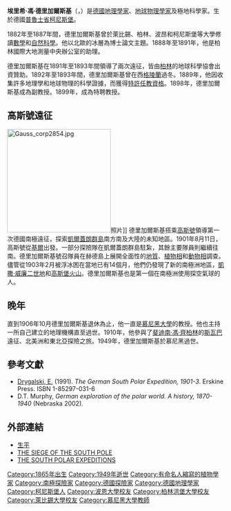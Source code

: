 {{Infobox person
|name        = 埃里希·馮·德里加爾斯基
|image       = Erich dagobert von drygalski.jpg
|caption     = 德里加爾斯基
|birth_date  = {{birth date|1865|2|9|df=y}}
|birth_place = [[德意志邦聯|德意志邦聯]][[柯尼斯堡|柯尼斯堡]]
|death_date = {{death date and age|1949|1|10|1865|2|9|df=y}}
|death_place = {{GER}}[[慕尼黑|慕尼黑]]
|other_names = 
|known_for   = 
|occupation  = [[地理學家|地理學家]]、[[地球物理學家|地球物理學家]]及極地科學家
|nationality = [[德國|德國]]
}}

'''埃里希·馮·德里加爾斯基'''（{{lang-de|'''Erich Dagobert von Drygalski'''}}，{{bd|1865年|2月9日|1949年|1月10日}}）是[[德國|德國]][[地理學家|地理學家]]、[[地球物理學家|地球物理學家]]及極地科學家。生於德國[[普魯士省|普魯士省]][[柯尼斯堡|柯尼斯堡]]。

1882年至1887年間，德里加爾斯基曾於萊比錫、柏林、波昂和柯尼斯堡等大學修讀[[數學|數學]]和[[自然科學|自然科學]]。他以北歐的冰層為博士論文主題。1888年至1891年，他是柏林國際大地測量中央辦公室的助理。

德里加爾斯基在1891年至1893年間領導了兩次遠征，皆由[[柏林|柏林]]的地球科學協會出資贊助。1892年至1893年間，德里加爾斯基曾在西[[格陵蘭|格陵蘭]]過冬。1889年，他因收集許多地理學和地球物理的科學證據，而獲得[[特許任教資格|特許任教資格]]。1898年，德里加爾斯基成為副教授。1899年，成為特聘教授。

== 高斯號遠征 ==
{{Main|高斯號遠征}}
[[Image:Gauss_corp2854.jpg|240px]]照片]]
德里加爾斯基搭乘[[高斯號|高斯號]]領導第一次德國南極遠征，探索[[凱爾蓋朗群島|凱爾蓋朗群島]]南方南及大陸的未知地區。1901年8月11日，高斯號從[[基爾|基爾]]出發。一部分探險隊在凱爾蓋朗群島駐紮，其餘主要隊員則繼續往南。德里加爾斯基號召隊員在赫德島上展開全面性的[[地質|地質]]、[[植物相|植物相]]和[[動物相|動物相]]調查。儘管從1903年2月被浮冰困在當地已有14個月，他們仍發現了新的南極洲地區，[[凱撒·威廉二世地|凱撒·威廉二世地]]和[[高斯堡火山|高斯堡火山]]。德里加爾斯基也是第一個在南極洲使用探空氣球的人。

== 晚年 ==
直到1906年10月德里加爾斯基退休為止，他一直是[[慕尼黑大學|慕尼黑大學]]的教授。他也主持一所自己建立的地理機構直至過世。1910年，他參與了[[斐迪南·馮·齊柏林|斐迪南·馮·齊柏林]]的[[斯瓦巴|斯瓦巴]]遠征、北美洲和東北亞探險之旅。1949年，德里加爾斯基於慕尼黑過世。

== 參考文獻 ==
* [[Erich_von_Drygalski|Drygalski, E.]] (1991). ''The German South Polar Expedition, 1901-3''. Erskine Press. ISBN 1-85297-031-6
* D.T. Murphy, ''German exploration of the polar world. A history, 1870-1940'' (Nebraska 2002).

== 外部連結 ==
{{wikisource|Erich von Drygalski}}
{{commons category|Erich von Drygalski}}
* [http://www.south-pole.com/p0000085.htm 生平]{{Wayback|url=http://www.south-pole.com/p0000085.htm |date=20171219172126 }}
* [http://todayinsci.com/V/VonDrygalski_Erich/VonDrygalski-SiegeOfTheSouthPole.htm THE SIEGE OF THE SOUTH POLE] {{Wayback|url=http://todayinsci.com/V/VonDrygalski_Erich/VonDrygalski-SiegeOfTheSouthPole.htm |date=20210110095946 }}
* [http://todayinsci.com/V/VonDrygalski_Erich/VonDrygalski-SouthPolarExpeditions.htm THE SOUTH POLAR EXPEDITIONS] {{Wayback|url=http://todayinsci.com/V/VonDrygalski_Erich/VonDrygalski-SouthPolarExpeditions.htm |date=20200125201712 }}

{{南極探險}}

{{Authority control}}
{{DEFAULTSORT: Drygalski, Erich Von}}
[[Category:1865年出生|Category:1865年出生]]
[[Category:1949年逝世|Category:1949年逝世]]
[[Category:有命名人縮寫的植物學家|Category:有命名人縮寫的植物學家]]
[[Category:南極探險家|Category:南極探險家]]
[[Category:德國探險家|Category:德國探險家]]
[[Category:德國地理學家|Category:德國地理學家]]
[[Category:柯尼斯堡人|Category:柯尼斯堡人]]
[[Category:波恩大學校友|Category:波恩大學校友]]
[[Category:柏林洪堡大學校友|Category:柏林洪堡大學校友]]
[[Category:萊比錫大學校友|Category:萊比錫大學校友]]
[[Category:慕尼黑大學教師|Category:慕尼黑大學教師]]